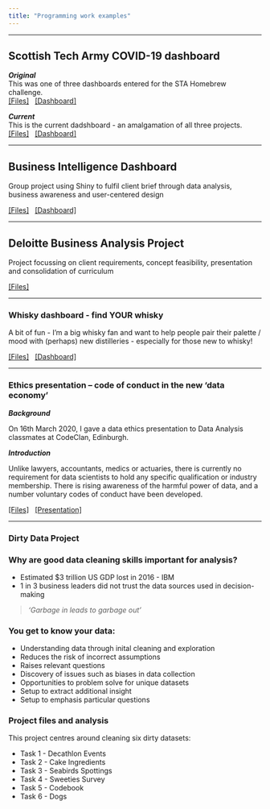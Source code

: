 ```yaml
---
title: "Programming work examples"
---  
```


**** 


## Scottish Tech Army COVID-19 dashboard
***Original***  
This was one of three dashboards entered for the STA Homebrew challenge.  
[[Files]](https://github.com/ThisIsJohnnyLau/COVID-19_scottish_tech_army)
&nbsp;
[[Dashboard]](https://thisisjohnnylau.shinyapps.io/COVID-19_scottish_tech_army/)


***Current***  
This is the current dadshboard - an amalgamation of all three projects.  
[[Files]](https://github.com/Scottish-Tech-Army/STACovidDashboard)
&nbsp;
[[Dashboard]](https://covid19.scottishtecharmy.org)

**** 



## Business Intelligence Dashboard
Group project using Shiny to fulfil client brief through data analysis, business awareness and user-centered design  
  
  [[Files]](https://github.com/ThisIsJohnnyLau/deloitte_productivity_project)
&nbsp;
[[Dashboard]](https://thisisjohnnylau.shinyapps.io/shiny_dashboard_project/)

**** 



## Deloitte Business Analysis Project
Project focussing on client requirements, concept feasibility, presentation and consolidation of curriculum  
  
  [[Files]](https://github.com/ThisIsJohnnyLau/deloitte_productivity_project)

**** 


### Whisky dashboard - find YOUR whisky
A bit of fun - I'm a big whisky fan and want to help people pair their palette / mood with (perhaps) new distilleries - especially for those new to whisky!  
  
  [[Files]](https://github.com/ThisIsJohnnyLau/whisky)
&nbsp;
[[Dashboard]](https://thisisjohnnylau.shinyapps.io/find_your_whisky/)  


**** 

### Ethics presentation – code of conduct in the new ‘data economy’


***Background***  

On 16th March 2020, I gave a data ethics presentation to Data Analysis classmates at CodeClan, Edinburgh.

***Introduction***  

Unlike lawyers, accountants, medics or actuaries, there is currently no requirement for data scientists to hold any specific qualification or industry membership. There is rising awareness of the harmful power of data, and a number voluntary codes of conduct have been developed.  
  
[[Files]](https://github.com/ThisIsJohnnyLau/ethics_presentation)
&nbsp;
[[Presentation]](https://github.com/ThisIsJohnnyLau/ethics_presentation/raw/master/Code%20of%20Conduct%20Presentation.pptx)  

**** 

### Dirty Data Project
### Why are good data cleaning skills important for analysis?
* Estimated $3 trillion US GDP lost in 2016 - IBM
* 1 in 3 business leaders did not trust the data sources used in decision-making

> _'Garbage in leads to garbage out'_

### You get to know your data:

* Understanding data through inital cleaning and exploration
* Reduces the risk of incorrect assumptions
* Raises relevant questions
* Discovery of issues such as biases in data collection
* Opportunities to problem solve for unique datasets
* Setup to extract additional insight
* Setup to emphasis particular questions

### Project files and analysis

This project centres around cleaning six dirty datasets:

* Task 1 - Decathlon Events
* Task 2 - Cake Ingredients
* Task 3 - Seabirds Spottings
* Task 4 - Sweeties Survey
* Task 5 - Codebook
* Task 6 - Dogs
